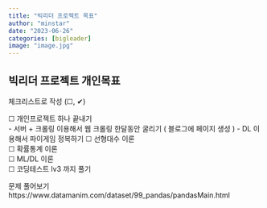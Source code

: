 ```yaml
---
title: "빅리더 프로젝트 목표"
author: "minstar"
date: "2023-06-26"
categories: [bigleader]
image: "image.jpg"
---
```

## 빅리더 프로젝트 개인목표
<p>체크리스트로 작성 (☐, ✔)</p>

☐ 개인프로젝트 하나 끝내기 <br>
  - 서버 + 크롤링 이용해서 웹 크롤링 한달동안 굴리기 ( 블로그에 페이지 생성 )
  - DL 이용해서 파이게임 정복하기
☐ 선형대수 이론 <br>
☐ 확률통계 이론 <br>
☐ ML/DL 이론 <br>
☐ 코딩테스트 lv3 까지 풀기 <br>

문제 풀어보기 <br>
https://www.datamanim.com/dataset/99_pandas/pandasMain.html

